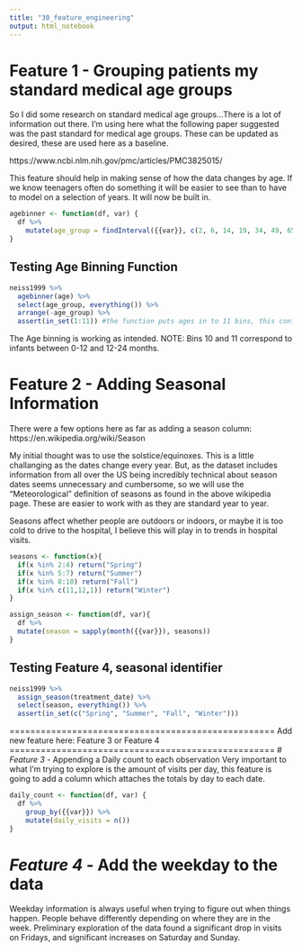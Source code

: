 ```yaml
---
title: "30_feature_engineering"
output: html_notebook
---
```


# Feature 1 - Grouping patients my standard medical age groups

So I did some research on standard medical age groups...There is a lot of information out there. I'm using here what the following paper suggested was the past standard for medical age groups. These can be updated as desired, these are used here as a baseline.

https://www.ncbi.nlm.nih.gov/pmc/articles/PMC3825015/

This feature should help in making sense of how the data changes by age. If we know teenagers often do something it will be easier to see than to have to model on a selection of years. It will now be built in.

```r
agebinner <- function(df, var) {
  df %>%
    mutate(age_group = findInterval({{var}}, c(2, 6, 14, 19, 34, 49, 65, 79, 99, 120, 201, 223), rightmost.closed = TRUE))
}
```

## Testing Age Binning Function
```r
neiss1999 %>% 
  agebinner(age) %>% 
  select(age_group, everything()) %>% 
  arrange(-age_group) %>% 
  assert(in_set(1:11)) #the function puts ages in to 11 bins, this confirms that it is one of those 11.
```
The Age binning is working as intended.
NOTE: Bins 10 and 11 correspond to infants between 0-12 and 12-24 months. 


# Feature 2 - Adding Seasonal Information

There were a few options here as far as adding a season column:
https://en.wikipedia.org/wiki/Season

My initial thought was to use the solstice/equinoxes. This is a little challanging as the dates change every year. But, as the dataset includes information from all over the US being incredibly technical about season dates seems unnecessary and cumbersome, so we will use the "Meteorological" definition of seasons as found in the above wikipedia page. These are easier to work with as they are standard year to year.


Seasons affect whether people are outdoors or indoors, or maybe it is too cold to drive to the hospital, I believe this will play in to trends in hospital visits.
```r
seasons <- function(x){
  if(x %in% 2:4) return("Spring")
  if(x %in% 5:7) return("Summer")
  if(x %in% 8:10) return("Fall")
  if(x %in% c(11,12,1)) return("Winter")
}

assign_season <- function(df, var){
  df %>% 
  mutate(season = sapply(month({{var}}), seasons))
}
```

## Testing Feature 4, seasonal identifier
```r
neiss1999 %>% 
  assign_season(treatment_date) %>% 
  select(season, everything()) %>% 
  assert(in_set(c("Spring", "Summer", "Fall", "Winter")))
```

===================================================
Add new feature here: Feature 3 or Feature 4
===================================================
# *Feature 3* - Appending a Daily count to each observation
Very important to what I'm trying to explore is the amount of visits per day, this feature is going to add a column which attaches the totals by day to each date.

```r
daily_count <- function(df, var) {
  df %>%
    group_by({{var}}) %>%
    mutate(daily_visits = n())
}
```


# *Feature 4* - Add the weekday to the data
Weekday information is always useful when trying to figure out when things happen. People behave differently depending on where they are in the week. Preliminary exploration of the data found a significant drop in visits on Fridays, and significant increases on Saturday and Sunday.


